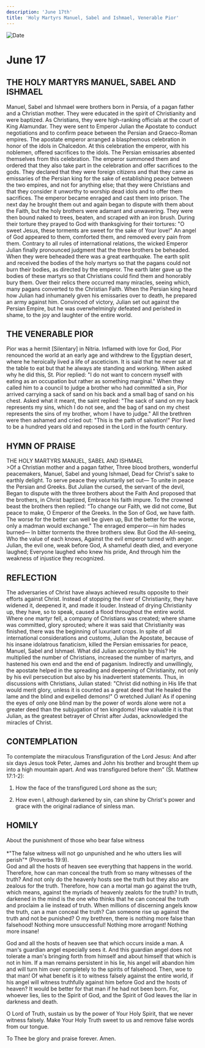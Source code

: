 ```yaml
---
description: 'June 17th'
title: 'Holy Martyrs Manuel, Sabel and Ishmael, Venerable Pior'
---
```


<CustomPaginator />
<RunningHead />

<Image src="/title-imprint.png" height={68} width={50} alt="Date" className="title-imprint"/>

# <div id="date">June <Image className="four-dot" src="/four-dot.png" height={15} width={15} alt="" />17</div>

## THE HOLY MARTYRS MANUEL, SABEL AND ISHMAEL

Manuel, Sabel and Ishmael were brothers born in Persia, of a pagan father and a Christian mother. They were educated in the spirit of Christianity and were baptized. As Christians, they were high-ranking officials at the court of King Alamundar. They were sent to Emperor Julian the Apostate to conduct negotiations and to confirm peace between the Persian and Graeco-Roman empires. The apostate emperor arranged a blasphemous celebration in honor of the idols in Chalcedon. At this celebration the emperor, with his noblemen, offered sacrifices to the idols. The Persian emissaries absented themselves from this celebration. The emperor summoned them and ordered that they also take part in the celebration and offer sacrifices to the gods. They declared that they were foreign citizens and that they came as emissaries of the Persian king for the sake of establishing peace between the two empires, and not for anything else; that they were Christians and that they consider it unworthy to worship dead idols and to offer them sacrifices. The emperor became enraged and cast them into prison. The next day he brought them out and again began to dispute with them about the Faith, but the holy brothers were adamant and unwavering. They were then bound naked to trees, beaten, and scraped with an iron brush. During their torture they prayed to God with thanksgiving for their tortures: "O sweet Jesus, these torments are sweet for the sake of Your love!" An angel of God appeared to them, comforted them, and removed every pain from them. Contrary to all rules of international relations, the wicked Emperor Julian finally pronounced judgment that the three brothers be beheaded. When they were beheaded there was a great earthquake. The earth split and received the bodies of the holy martyrs so that the pagans could not burn their bodies, as directed by the emperor. The earth later gave up the bodies of these martyrs so that Christians could find them and honorably bury them. Over their relics there occurred many miracles, seeing which, many pagans converted to the Christian Faith. When the Persian king heard how Julian had inhumanely given his emissaries over to death, he prepared an army against him. Convinced of victory, Julian set out against the Persian Empire, but he was overwhelmingly defeated and perished in shame, to the joy and laughter of the entire world.

## THE VENERABLE PIOR

Pior was a hermit [Silentary] in Nitria. Inflamed with love for God, Pior renounced the world at an early age and withdrew to the Egyptian desert, where he heroically lived a life of asceticism. It is said that he never sat at the table to eat but that he always ate standing and working. When asked why he did this, St. Pior replied: "I do not want to concern myself with eating as an occupation but rather as something marginal." When they called him to a council to judge a brother who had committed a sin, Pior arrived carrying a sack of sand on his back and a small bag of sand on his chest. Asked what it meant, the saint replied: "The sack of sand on my back represents my sins, which I do not see, and the bag of sand on my chest represents the sins of my brother, whom I have to judge." All the brethren were then ashamed and cried out: "This is the path of salvation!" Pior lived to be a hundred years old and reposed in the Lord in the fourth century.


## HYMN OF PRAISE
<div style={{textAlign:'center', color:'crimson', fontWeight:'bold'}}>
THE HOLY MARTYRS MANUEL, SABEL AND ISHMAEL
</div>
>Of a Christian mother and a pagan father,  
Three blood brothers, wonderful peacemakers,  
Manuel, Sabel and young Ishmael,  
Dead for Christ's sake to earthly delight.  
To serve peace they voluntarily set out—  
To unite in peace the Persian and Greeks.  
But Julian the cursed, the servant of the devil,  
Began to dispute with the three brothers about the Faith  
And proposed that the brothers, in Christ baptized,  
Embrace his faith impure.  
To the crowned beast the brothers then replied:  
“To change our Faith, we did not come,  
But peace to make, O Emperor of the Greeks.  
In the Son of God, we have faith.  
The worse for the better can well be given up,  
But the better for the worse, only a madman would exchange."  
The enraged emperor—in him hades burned—  
In bitter torments the three brothers slew.  
But God the All-seeing, Who the value of each knows,  
Against the evil emperor turned with anger.  
Julian, the evil one, weak before God,  
A shameful death died, and everyone laughed;  
Everyone laughed who knew his pride,  
And through him the weakness of injustice they recognized.  

## REFLECTION

The adversaries of Christ have always achieved results opposite to their efforts against Christ. Instead of stopping the river of Christianity, they have widened it, deepened it, and made it louder. Instead of drying Christianity up, they have, so to speak, caused a flood throughout the entire world. Where one martyr fell, a company of Christians was created; where shame was committed, glory sprouted; where it was said that Christianity was finished, there was the beginning of luxuriant crops. In spite of all international considerations and customs, Julian the Apostate, because of his insane idolatrous fanaticism, killed the Persian emissaries for peace, Manuel, Sabel and Ishmael. What did Julian accomplish by this? He multiplied the number of Christians, increased the number of martyrs, and hastened his own end and the end of paganism. Indirectly and unwillingly, the apostate helped in the spreading and deepening of Christianity, not only by his evil persecution but also by his inadvertent statements. Thus, in discussions with Christians, Julian stated: "Christ did nothing in His life that would merit glory, unless it is counted as a great deed that He healed the lame and the blind and expelled demons!" O wretched Julian! As if opening the eyes of only one blind man by the power of words alone were not a greater deed than the subjugation of ten kingdoms! How valuable it is that Julian, as the greatest betrayer of Christ after Judas, acknowledged the miracles of Christ.

## CONTEMPLATION

To contemplate the miraculous Transfiguration of the Lord Jesus: And after six days Jesus took Peter, James and John his brother and brought them up into a high mountain apart. And was transfigured before them" (St. Matthew 17:1-2):

1. How the face of the transfigured Lord shone as the sun;

2. How even I, although darkened by sin, can shine by Christ's power and grace with the original radiance of sinless man.


## HOMILY
<div style={{textAlign:'center', color:'crimson', fontWeight:'bold'}}>
About the punishment of those who bear false witness
</div>
<br />
<div style={{textAlign:'right'}}>
*"The false witness will not go unpunished and he who utters lies will perish"* (Proverbs 19:9).
</div>
God and all the hosts of heaven see everything that happens in the world. Therefore, how can man conceal the truth from so many witnesses of the truth? And not only do the heavenly hosts see the truth but they also are zealous for the truth. Therefore, how can a mortal man go against the truth, which means, against the myriads of heavenly zealots for the truth? In truth, darkened in the mind is the one who thinks that he can conceal the truth and proclaim a lie instead of truth. When millions of discerning angels know the truth, can a man conceal the truth? Can someone rise up against the truth and not be punished? O my brethren, there is nothing more false than falsehood! Nothing more unsuccessful! Nothing more arrogant! Nothing more insane!

God and all the hosts of heaven see that which occurs inside a man. A man's guardian angel especially sees it. And this guardian angel does not tolerate a man's bringing forth from himself and about himself that which is not in him. If a man remains persistent in his lie, his angel will abandon him and will turn him over completely to the spirits of falsehood. Then, woe to that man! Of what benefit is it to witness falsely against the entire world, if his angel will witness truthfully against him before God and the hosts of heaven? It would be better for that man if he had not been born. For, whoever lies, lies to the Spirit of God, and the Spirit of God leaves the liar in darkness and death.

O Lord of Truth, sustain us by the power of Your Holy Spirit, that we never witness falsely. Make Your Holy Truth sweet to us and remove false words from our tongue.

To Thee be glory and praise forever. Amen.